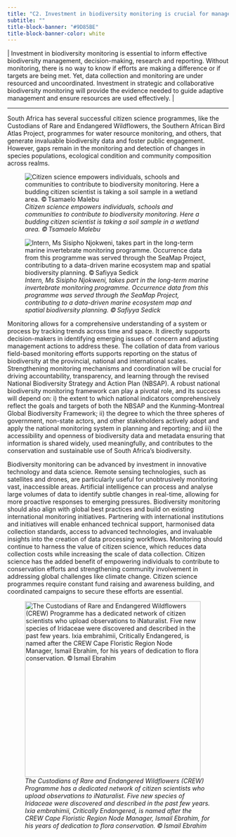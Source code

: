 ```yaml
---
title: "C2. Investment in biodiversity monitoring is crucial for management, decision-making, research and reporting"
subtitle: ""
title-block-banner: "#9D85BE"
title-block-banner-color: white
---
```


\| Investment in biodiversity monitoring is essential to inform effective biodiversity management, decision-making, research and reporting. Without monitoring, there is no way to know if efforts are making a difference or if targets are being met. Yet, data collection and monitoring are under resourced and uncoordinated. Investment in strategic and collaborative biodiversity monitoring will provide the evidence needed to guide adaptive management and ensure resources are used effectively. \| 

------------------------------------------------------------------------

South Africa has several successful citizen science programmes, like the Custodians of Rare and Endangered Wildflowers, the Southern African Bird Atlas Project, programmes for water resource monitoring, and others, that generate invaluable biodiversity data and foster public engagement. However, gaps remain in the monitoring and detection of changes in species populations, ecological condition and community composition across realms.

::: {layout-ncol="2"}
![*Citizen science empowers individuals, schools and communities to contribute to biodiversity monitoring. Here a budding citizen scientist is taking a soil sample in a wetland area. © Tsamaelo Malebu*](imgs/33.%20Pg37_KMC2_Wetland%20citisci_(c)Tsamaelo%20Malebu%20-%20SMALL.png)

![*Intern, Ms Sisipho Njokweni, takes part in the long-term marine invertebrate monitoring programme. Occurrence data from this programme was served through the SeaMap Project, contributing to a data-driven marine ecosystem map and spatial biodiversity planning. © Safiyya Sedick*](imgs/34.%20Pg37_KMC2_IMG_1343_SeaMap%20inverts%20(c)SAEON%20-%20SMALL.png)
:::

Monitoring allows for a comprehensive understanding of a system or process by tracking trends across time and space. It directly supports decision-makers in identifying emerging issues of concern and adjusting management actions to address these. The collation of data from various field-based monitoring efforts supports reporting on the status of biodiversity at the provincial, national and international scales. Strengthening monitoring mechanisms and coordination will be crucial for driving accountability, transparency, and learning through the revised National Biodiversity Strategy and Action Plan (NBSAP). A robust national biodiversity monitoring framework can play a pivotal role, and its success will depend on: i) the extent to which national indicators comprehensively reflect the goals and targets of both the NBSAP and the Kunming-Montreal Global Biodiversity Framework; ii) the degree to which the three spheres of government, non-state actors, and other stakeholders actively adopt and apply the national monitoring system in planning and reporting; and iii) the accessibility and openness of biodiversity data and metadata ensuring that information is shared widely, used meaningfully, and contributes to the conservation and sustainable use of South Africa’s biodiversity. 

Biodiversity monitoring can be advanced by investment in innovative technology and data science. Remote sensing technologies, such as satellites and drones, are particularly useful for unobtrusively monitoring vast, inaccessible areas. Artificial intelligence can process and analyse large volumes of data to identify subtle changes in real-time, allowing for more proactive responses to emerging pressures. Biodiversity monitoring should also align with global best practices and build on existing international monitoring initiatives. Partnering with international institutions and initiatives will enable enhanced technical support, harmonised data collection standards, access to advanced technologies, and invaluable insights into the creation of data processing workflows. Monitoring should continue to harness the value of citizen science, which reduces data collection costs while increasing the scale of data collection. Citizen science has the added benefit of empowering individuals to contribute to conservation efforts and strengthening community involvement in addressing global challenges like climate change. Citizen science programmes require constant fund raising and awareness building, and coordinated campaigns to secure these efforts are essential.

![*The Custodians of Rare and Endangered Wildflowers (CREW) Programme has a dedicated network of citizen scientists who upload observations to iNaturalist. Five new species of Iridaceae were discovered and described in the past few years. Ixia embrahimii, Critically Endangered, is named after the CREW Cape Floristic Region Node Manager, Ismail Ebrahim, for his years of dedication to flora conservation. © Ismail Ebrahim*](imgs/35.%20Pg37_KMC2_IMG_3225_Ixia%20ebrahimii%20(c)%20Ismail%20Ebrahim%20-%20SMALL.png){fig-align="center" width="400"}
